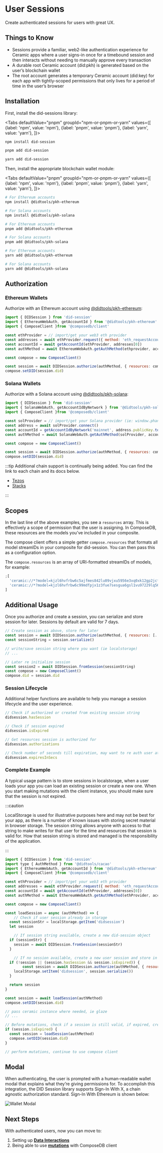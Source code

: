 
# User Sessions

Create authenticated sessions for users with great UX.

## Things to Know

- Sessions provide a familiar, web2-like authentication experience for Ceramic apps where a user signs-in once for a timebound session and then interacts without needing to manually approve every transaction
- A durable root Ceramic account (did:pkh) is generated based on the user’s blockchain wallet
- The root account generates a temporary Ceramic account (did:key) for each app with tightly-scoped permissions that only lives for a period of time in the user’s browser

## Installation

First, install the did-sessions library:

<Tabs
  defaultValue="pnpm"
  groupId="npm-or-pnpm-or-yarn"
  values={[
    {label: 'npm', value: 'npm'},
    {label: 'pnpm', value: 'pnpm'},
    {label: 'yarn', value: 'yarn'},
  ]}>
  <TabItem value="npm">

```bash
npm install did-session
```

  </TabItem>
  <TabItem value="pnpm">

```bash
pnpm add did-session
```

  </TabItem>
  <TabItem value="yarn">

```bash
yarn add did-session
```

  </TabItem>
</Tabs>

Then, install the appropriate blockchain wallet module:

<Tabs
  defaultValue="pnpm"
  groupId="npm-or-pnpm-or-yarn"
  values={[
    {label: 'npm', value: 'npm'},
    {label: 'pnpm', value: 'pnpm'},
    {label: 'yarn', value: 'yarn'},
  ]}>
  <TabItem value="npm">

```bash
# For Ethereum accounts
npm install @didtools/pkh-ethereum

# For Solana accounts
npm install @didtools/pkh-solana
```

  </TabItem>
  <TabItem value="pnpm">

```bash
# For Ethereum accounts
pnpm add @didtools/pkh-ethereum

# For Solana accounts
pnpm add @didtools/pkh-solana
```

  </TabItem>
  <TabItem value="yarn">

```bash
# For Ethereum accounts
yarn add @didtools/pkh-ethereum

# For Solana accounts
yarn add @didtools/pkh-solana
```

  </TabItem>
</Tabs>

## Authorization

### Ethereum Wallets

Authorize with an Ethereum account using [@didtools/pkh-ethereum](https://did.js.org/docs/api/modules/pkh_ethereum):

```jsx
import { DIDSession } from 'did-session'
import { EthereumWebAuth, getAccountId } from '@didtools/pkh-ethereum'
import { ComposeClient }from '@composedb/client'

const ethProvider = // import/get your web3 eth provider
const addresses = await ethProvider.request({ method: 'eth_requestAccounts' })
const accountId = await getAccountId(ethProvider, addresses[0])
const authMethod = await EthereumWebAuth.getAuthMethod(ethprovider, accountId)

const compose = new ComposeClient()

const session = await DIDSession.authorize(authMethod, { resources: compose.resources})
compose.setDID(session.did)
```

### Solana Wallets

Authorize with a Solana account using [@didtools/pkh-solana](https://did.js.org/docs/api/modules/pkh_solana):

```jsx
import { DIDSession } from 'did-session'
import { SolanaWebAuth, getAccountIdByNetwork } from '@didtools/pkh-solana'
import { ComposeClient }from '@composedb/client'

const solProvider = // import/get your Solana provider (ie: window.phantom.solana)
const address = await solProvider.connect()
const accountId = getAccountIdByNetwork('mainnet', address.publicKey.toString())
const authMethod = await SolanaWebAuth.getAuthMethod(solProvider, accountId)

const compose = new ComposeClient()

const session = await DIDSession.authorize(authMethod, { resources: compose.resources})
compose.setDID(session.did)
```

:::tip
Additional chain support is continually being added. You can find the link to each chain and its docs below.

- [Tezos](https://did.js.org/docs/api/modules/pkh_tezos)
- [Stacks](https://did.js.org/docs/api/modules/pkh_stacks)

:::

## Scopes

In the last line of the above examples, you see a `resources` array. This is effectively a scope of permission that the user is assigning. In ComposeDB, these resources are the models you’ve included in your composite.

The compose client offers a simple getter `compose.resources` that formats all model streamIDs in your composite for did-session. You can then pass this as a configuration option.

The `compose.resources` is an array of URI-formatted streamIDs of models, for example:

```jsx
;[
  'ceramic://*?model=kjzl6hvfrbw6c5ajfmes842lu09vjxu5956e3xq0xk12gp2jcf9s90cagt2god9',
  'ceramic://*?model=kjzl6hvfrbw6c99mdfpjx1z3fue7sesgua6gsl1vu97229lq56344zu9bawnf96',
]
```

## Additional Usage

Once you authorize and create a session, you can serialize and store session for later. Sessions by default are valid for 7 days.

```jsx
// Create session as above, store for later
const session = await DIDSession.authorize(authMethod, { resources: [...]})
const sessionString = session.serialize()

// write/save session string where you want (ie localstorage)
// ...

// Later re initialize session
const session2 = await DIDSession.fromSession(sessionString)
const compose = new ComposeClient()
compose.did = session.did
```

### Session Lifecycle

Additional helper functions are available to help you manage a session lifecycle and the user experience.

```jsx
// Check if authorized or created from existing session string
didsession.hasSession

// Check if session expired
didsession.isExpired

// Get resources session is authorized for
didsession.authorizations

// Check number of seconds till expiration, may want to re auth user at a time before expiration
didsession.expiresInSecs
```

### Complete Example

A typical usage pattern is to store sessions in localstorage, when a user loads your app you can load an existing session or create a new one. When you start making mutations with the client instance, you should make sure that the session is not expired.

:::caution

LocalStorage is used for illustrative purposes here and may not be best for your app, as there is a number of known issues with storing secret material in browser storage. The session string allows anyone with access to that string to make writes for that user for the time and resources that session is valid for. How that session string is stored and managed is the responsibility of the application.

:::

```jsx
import { DIDSession } from 'did-session'
import type { AuthMethod } from '@didtools/cacao'
import { EthereumWebAuth, getAccountId } from '@didtools/pkh-ethereum'
import { ComposeClient }from '@composedb/client'

const ethProvider = // import/get your web3 eth provider
const addresses = await ethProvider.request({ method: 'eth_requestAccounts' })
const accountId = await getAccountId(ethProvider, addresses[0])
const authMethod = await EthereumWebAuth.getAuthMethod(ethProvider, accountId)

const compose = new ComposeClient()

const loadSession = async (authMethod) => {
	// Check if user session already in storage
  const sessionStr = localStorage.getItem('didsession')
  let session

	// If session string available, create a new did-session object
  if (sessionStr) {
    session = await DIDSession.fromSession(sessionStr)
  }

	// If no session available, create a new user session and store in local storage
  if (!session || (session.hasSession && session.isExpired)) {
		const session = await DIDSession.authorize(authMethod, { resources: compose.resources})
    localStorage.setItem('didsession', session.serialize())
  }

  return session
}

const session = await loadSession(authMethod)
compose.setDID(session.did)

// pass ceramic instance where needed, ie glaze
// ...

// Before mutations, check if a session is still valid, if expired, create new
if (session.isExpired) {
  const session = loadSession(authMethod)
  compose.setDID(session.did)
}

// perform mutations, continue to use compose client
```

## Modal

When authenticating, the user is prompted with a human-readable wallet modal that explains what they’re giving permissions for. To accomplish this integration, the DID Session library supports Sign-In With X, a chain agnostic authorization standard. Sign-In With Ethereum is shown below:

![Wallet Modal](/img/wallet-modal.png)

## Next Steps

With authenticated users, now you can move to:

1. Setting up [**Data Interactions**](../../guides/data-interactions/data-interactions.mdx)
2. Being able to use [**mutations**](../../guides/data-interactions/mutations.mdx) with ComposeDB client
